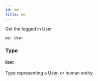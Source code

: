 ```yaml
---
id: me
title: me
---
```


Get the logged in User

```graphql
me: User

```

### Type

#### [`User`](/apis/shared-apis/adminidentity-api/reference/objects/user)

Type representing a User, or human entity
